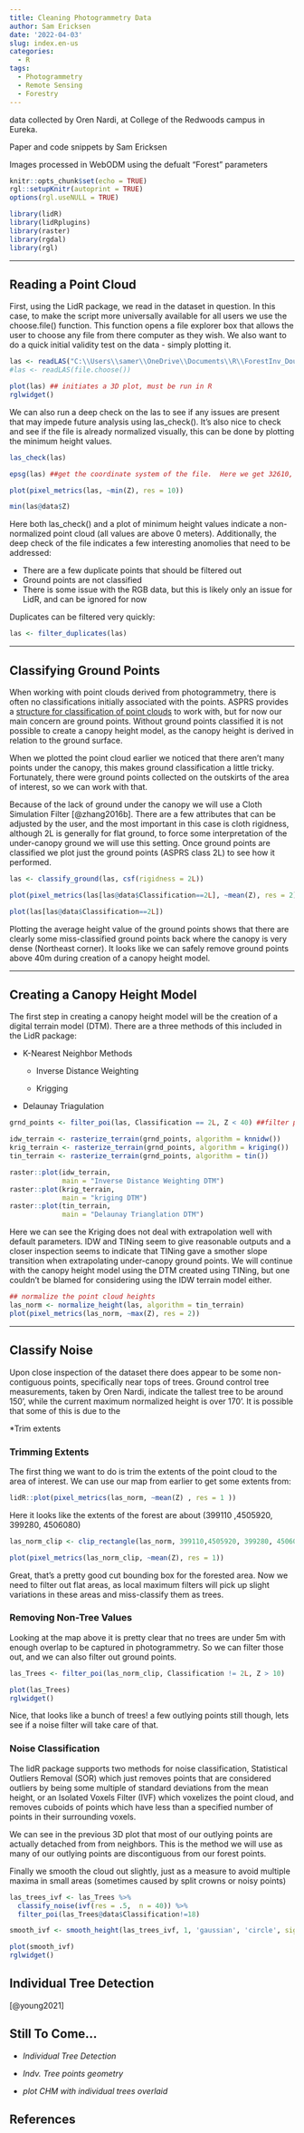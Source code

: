 ```yaml
---
title: Cleaning Photogrammetry Data
author: Sam Ericksen
date: '2022-04-03'
slug: index.en-us
categories:
  - R
tags:
  - Photogrammetry
  - Remote Sensing
  - Forestry
---
```


data collected by Oren Nardi, at College of the Redwoods campus in Eureka.

Paper and code snippets by Sam Ericksen

Images processed in WebODM using the defualt "Forest" parameters

```r
knitr::opts_chunk$set(echo = TRUE)
rgl::setupKnitr(autoprint = TRUE)
options(rgl.useNULL = TRUE)

```

```r
library(lidR)
library(lidRplugins)
library(raster)
library(rgdal)
library(rgl)
```

------------------------------------------------------------------------

## Reading a Point Cloud

First, using the LidR package, we read in the dataset in question. In this case, to make the script more universally available for all users we use the choose.file() function. This function opens a file explorer box that allows the user to choose any file from there computer as they wish. We also want to do a quick initial validity test on the data - simply plotting it.

```r
las <- readLAS("C:\\Users\\samer\\OneDrive\\Documents\\R\\ForestInv_DoubleSample_Ellwood\\Agisoftfeb25highmodelpointcloud\\WebODM_Stuff\\College-of-the-Redwoods-Eureka-Campus-2-17-2022-georeferenced_model.laz")
#las <- readLAS(file.choose())

plot(las) ## initiates a 3D plot, must be run in R
rglwidget()
```

We can also run a deep check on the las to see if any issues are present that may impede future analysis using las_check(). It's also nice to check and see if the file is already normalized visually, this can be done by plotting the minimum height values.

```r
las_check(las)

epsg(las) ##get the coordinate system of the file.  Here we get 32610, which has a vertical unit of meters, so we know the Z values will be in meters

plot(pixel_metrics(las, ~min(Z), res = 10))

min(las@data$Z)

```

Here both las_check() and a plot of minimum height values indicate a non-normalized point cloud (all values are above 0 meters). Additionally, the deep check of the file indicates a few interesting anomolies that need to be addressed:

-   There are a few duplicate points that should be filtered out
-   Ground points are not classified
-   There is some issue with the RGB data, but this is likely only an issue for LidR, and can be ignored for now

Duplicates can be filtered very quickly:

```r
las <- filter_duplicates(las)
```

------------------------------------------------------------------------

## Classifying Ground Points

When working with point clouds derived from photogrammetry, there is often no classifications initially associated with the points. ASPRS provides a [structure for classification of point clouds](chrome-extension://efaidnbmnnnibpcajpcglclefindmkaj/viewer.html?pdfurl=https%3A%2F%2Fwww.asprs.org%2Fwp-content%2Fuploads%2F2010%2F12%2FLAS_Specification.pdf&clen=3783348&chunk=true) to work with, but for now our main concern are ground points. Without ground points classified it is not possible to create a canopy height model, as the canopy height is derived in relation to the ground surface.

When we plotted the point cloud earlier we noticed that there aren't many points under the canopy, this makes ground classification a little tricky. Fortunately, there were ground points collected on the outskirts of the area of interest, so we can work with that.

Because of the lack of ground under the canopy we will use a Cloth Simulation Filter [@zhang2016b]. There are a few attributes that can be adjusted by the user, and the most important in this case is cloth rigidness, although 2L is generally for flat ground, to force some interpretation of the under-canopy ground we will use this setting. Once ground points are classified we plot just the ground points (ASPRS class 2L) to see how it performed.

```r

las <- classify_ground(las, csf(rigidness = 2L))

plot(pixel_metrics(las[las@data$Classification==2L], ~mean(Z), res = 2))

plot(las[las@data$Classification==2L])
```

Plotting the average height value of the ground points shows that there are clearly some miss-classified ground points back where the canopy is very dense (Northeast corner). It looks like we can safely remove ground points above 40m during creation of a canopy height model.

------------------------------------------------------------------------

## Creating a Canopy Height Model

The first step in creating a canopy height model will be the creation of a digital terrain model (DTM). There are a three methods of this included in the LidR package:

-   K-Nearest Neighbor Methods

    -   Inverse Distance Weighting

    -   Krigging

-   Delaunay Triagulation

```r
grnd_points <- filter_poi(las, Classification == 2L, Z < 40) ##filter point cloud to include only non-anomalous ground points

idw_terrain <- rasterize_terrain(grnd_points, algorithm = knnidw())
krig_terrain <- rasterize_terrain(grnd_points, algorithm = kriging())
tin_terrain <- rasterize_terrain(grnd_points, algorithm = tin())

raster::plot(idw_terrain, 
             main = "Inverse Distance Weighting DTM")
raster::plot(krig_terrain, 
             main = "kriging DTM")
raster::plot(tin_terrain, 
             main = "Delaunay Trianglation DTM")
```

Here we can see the Kriging does not deal with extrapolation well with default parameters. IDW and TINing seem to give reasonable outputs and a closer inspection seems to indicate that TINing gave a smother slope transition when extrapolating under-canopy ground points. We will continue with the canopy height model using the DTM created using TINing, but one couldn't be blamed for considering using the IDW terrain model either.

```r
## normalize the point cloud heights
las_norm <- normalize_height(las, algorithm = tin_terrain)
plot(pixel_metrics(las_norm, ~max(Z), res = 2))
```

------------------------------------------------------------------------

## Classify Noise

Upon close inspection of the dataset there does appear to be some non-contiguous points, specifically near tops of trees. Ground control tree measurements, taken by Oren Nardi, indicate the tallest tree to be around 150', while the current maximum normalized height is over 170'. It is possible that some of this is due to the

\*Trim extents

### Trimming Extents

The first thing we want to do is trim the extents of the point cloud to the area of interest. We can use our map from earlier to get some extents from:

```r
lidR::plot(pixel_metrics(las_norm, ~mean(Z) , res = 1 ))
```

Here it looks like the extents of the forest are about (399110 ,4505920, 399280, 4506080)

```r

las_norm_clip <- clip_rectangle(las_norm, 399110,4505920, 399280, 4506080)

plot(pixel_metrics(las_norm_clip, ~mean(Z), res = 1))
```

Great, that's a pretty good cut bounding box for the forested area. Now we need to filter out flat areas, as local maximum filters will pick up slight variations in these areas and miss-classify them as trees.

### Removing Non-Tree Values

Looking at the map above it is pretty clear that no trees are under 5m with enough overlap to be captured in photogrammetry. So we can filter those out, and we can also filter out ground points.

```r
las_Trees <- filter_poi(las_norm_clip, Classification != 2L, Z > 10)

plot(las_Trees)
rglwidget()
```

Nice, that looks like a bunch of trees! a few outlying points still though, lets see if a noise filter will take care of that.

### Noise Classification

The lidR package supports two methods for noise classification, Statistical Outliers Removal (SOR) which just removes points that are considered outliers by being some multiple of standard deviations from the mean height, or an Isolated Voxels Filter (IVF) which voxelizes the point cloud, and removes cuboids of points which have less than a specified number of points in their surrounding voxels.

We can see in the previous 3D plot that most of our outlying points are actually detached from from neighbors. This is the method we will use as many of our outlying points are discontiguous from our forest points.

Finally we smooth the cloud out slightly, just as a measure to avoid multiple maxima in small areas (sometimes caused by split crowns or noisy points)

```r

las_trees_ivf <- las_Trees %>% 
  classify_noise(ivf(res = .5,  n = 40)) %>% 
  filter_poi(las_Trees@data$Classification!=18)

smooth_ivf <- smooth_height(las_trees_ivf, 1, 'gaussian', 'circle', sigma = 2)

plot(smooth_ivf)
rglwidget()
```

## Individual Tree Detection

[@young2021]

## Still To Come...

-   *Individual Tree Detection*

-   *Indv. Tree points geometry*

-   *plot CHM with individual trees overlaid*

## References
